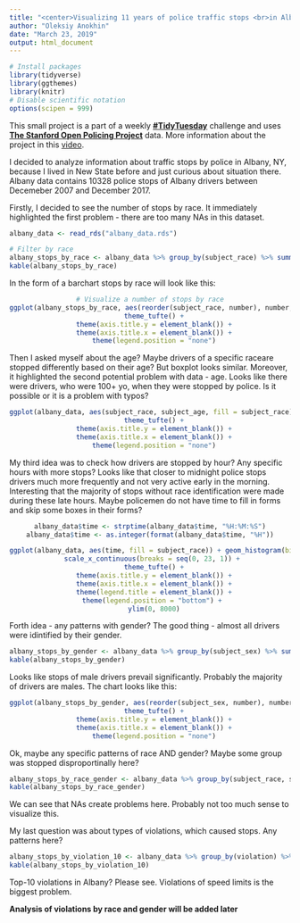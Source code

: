 ```yaml
---
title: "<center>Visualizing 11 years of police traffic stops <br>in Albany, New York</center></br>"
author: "Oleksiy Anokhin"
date: "March 23, 2019"
output: html_document
---
```


```r
# Install packages 
library(tidyverse)
library(ggthemes)
library(knitr)
# Disable scientific notation
options(scipen = 999)
```

This small project is a part of a weekly [**#TidyTuesday**](https://github.com/rfordatascience/tidytuesday) challenge and uses [**The Stanford Open Policing Project**](https://github.com/rfordatascience/tidytuesday/tree/master/data/2019/2019-03-19) data. More information about the project in this [video](https://www.youtube.com/watch?v=iwOWcuFjNfw).

I decided to analyze information about traffic stops by police in Albany, NY, because I lived in New State before and just curious about situation there. 
Albany data contains 10328 police stops of Albany drivers between Decemeber 2007 and December 2017. 

Firstly, I decided to see the number of stops by race. It immediately highlighted the first problem - there are too many NAs in this dataset. 

```r
albany_data <- read_rds("albany_data.rds")

# Filter by race
albany_stops_by_race <- albany_data %>% group_by(subject_race) %>% summarise(number = n())
kable(albany_stops_by_race)
```

In the form of a barchart stops by race will look like this: 

<center>
```r
# Visualize a number of stops by race
ggplot(albany_stops_by_race, aes(reorder(subject_race, number), number, fill = subject_race)) + geom_bar(stat = "identity", color  = "black") +
  theme_tufte() +
  theme(axis.title.y = element_blank()) +
  theme(axis.title.x = element_blank()) +
  theme(legend.position = "none")
```
</center>

Then I asked myself about the age? Maybe drivers of a specific raceare stopped differently based on their age? But boxplot looks similar. Moreover, it highlighted the second potential problem with data - age. Looks like there were drivers, who were 100+ yo, when they were stopped by police. Is it possible or it is a problem with typos? 

<center>
```r
ggplot(albany_data, aes(subject_race, subject_age, fill = subject_race)) + geom_boxplot() +
  theme_tufte() +
  theme(axis.title.y = element_blank()) +
  theme(axis.title.x = element_blank()) +
  theme(legend.position = "none")
```
</center>

My third idea was to check how drivers are stopped by hour? Any specific hours with more stops? 
Looks like that closer to midnight police stops drivers much more frequently and not very active early in the morning. 
Interesting that the majority of stops without race identification were made during these late hours. Maybe policemen do not have time to fill in forms and skip some boxes in their forms? 

<center>
```r
albany_data$time <- strptime(albany_data$time, "%H:%M:%S")
albany_data$time <- as.integer(format(albany_data$time, "%H"))

ggplot(albany_data, aes(time, fill = subject_race)) + geom_histogram(binwidth = 1, color = "black", alpha = 0.8) +
  scale_x_continuous(breaks = seq(0, 23, 1)) + 
  theme_tufte() +
  theme(axis.title.y = element_blank()) +
  theme(axis.title.x = element_blank()) +
  theme(legend.title = element_blank()) +
  theme(legend.position = "bottom") + 
  ylim(0, 8000)
```
</center>

Forth idea - any patterns with gender? The good thing - almost all drivers were idintified by their gender. 

```r
albany_stops_by_gender <- albany_data %>% group_by(subject_sex) %>% summarise(number = n())
kable(albany_stops_by_gender)
```

Looks like stops of male drivers prevail significantly. Probably the majority of drivers are males. The chart looks like this:

<center>
```r
ggplot(albany_stops_by_gender, aes(reorder(subject_sex, number), number, fill = subject_sex)) + geom_bar(stat = "identity", color  = "black") +
  theme_tufte() +
  theme(axis.title.y = element_blank()) +
  theme(axis.title.x = element_blank()) +
  theme(legend.position = "none")
```
</center>

Ok, maybe any specific patterns of race AND gender? Maybe some group was stopped disproportinally here? 

```r
albany_stops_by_race_gender <- albany_data %>% group_by(subject_race, subject_sex) %>% summarise(number = n())
kable(albany_stops_by_race_gender)
```

We can see that NAs create problems here. Probably not too much sense to visualize this. 

My last question was about types of violations, which caused stops. Any patterns here? 

```r
albany_stops_by_violation_10 <- albany_data %>% group_by(violation) %>% summarise(number = n()) %>% arrange(desc(number)) %>% top_n(10)
kable(albany_stops_by_violation_10)
```

Top-10 violations in Albany? Please see. Violations of speed limits is the biggest problem. 

**Analysis of violations by race and gender will be added later**